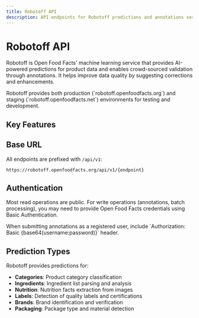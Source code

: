 ```yaml
---
title: Robotoff API
description: API endpoints for Robotoff predictions and annotations service
---
```



# Robotoff API

Robotoff is Open Food Facts' machine learning service that provides AI-powered predictions for product data and enables crowd-sourced validation through annotations. It helps improve data quality by suggesting corrections and enhancements.

<Callout type='info'>
  Robotoff provides both production (`robotoff.openfoodfacts.org`) and staging
  (`robotoff.openfoodfacts.net`) environments for testing and development.
</Callout>

## Key Features

<Cards>
  <Card
    title='Predictions'
    description='Access AI-generated predictions for categories, ingredients, and product attributes'
    href='/docs/robotoff/predictions'
  />
  <Card
    title='Insights'
    description='Get actionable insights and suggestions for improving product data quality'
    href='/docs/robotoff/insights'
  />
  <Card
    title='Annotations'
    description='Submit crowd-sourced annotations to validate or correct predictions'
    href='/docs/robotoff/insights'
  />
  <Card
    title='Questions'
    description='Access gamified questions for contributors to help improve data quality'
    href='/docs/robotoff/questions'
  />
  <Card
    title='Image Analysis'
    description='OCR and computer vision capabilities for extracting data from product images'
    href='/docs/robotoff/images'
  />
  <Card
    title='Logos Detection'
    description='Detect and classify logos, brands, and labels in product images'
    href='/docs/robotoff/logos'
  />
</Cards>

## Base URL

All endpoints are prefixed with `/api/v1`:

```
https://robotoff.openfoodfacts.org/api/v1/{endpoint}
```

## Authentication

Most read operations are public. For write operations (annotations, batch processing), you may need to provide Open Food Facts credentials using Basic Authentication.

<Callout type="warn">
When submitting annotations as a registered user, include `Authorization: Basic {base64(username:password)}` header.
</Callout>

## Prediction Types

Robotoff provides predictions for:

- **Categories**: Product category classification
- **Ingredients**: Ingredient list parsing and analysis
- **Nutrition**: Nutrition facts extraction from images
- **Labels**: Detection of quality labels and certifications
- **Brands**: Brand identification and verification
- **Packaging**: Package type and material detection
